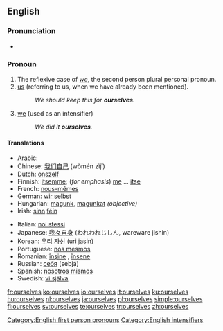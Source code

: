 ==English==

{{rank|offer|promise|obliged|911|ourselves|pale|happiness|religion}}

===Pronunciation===
{{English reflexive pronouns}}
* {{audio|en-us-ourselves.ogg|Audio (US)}}

===Pronoun===
{{en-pron|desc=personal pronoun}}

# The reflexive case of ''[[we]]'', the second person plural personal pronoun.
# [[us]] (referring to us, when we have already been mentioned).
#: ''We should keep this for '''ourselves'''.''
# [[we]] (used as an intensifier)
#: ''We did it '''ourselves'''.''

====Translations====
{{trans-top}}
* Arabic: {{Arab|[[انفسنا]]}} {{IPAchar|(anfúsana)}}
* Chinese: [[我们自己]] (wǒmén zìjǐ)
* Dutch: [[onszelf]]
* Finnish: [[itsemme]]; (''for emphasis'') [[me#Finnish|me]] ... [[itse]]
* French: [[nous-mêmes]]
* German: [[wir selbst]]
* Hungarian: [[magunk]], [[magunkat]] ''(objective)''
* Irish: [[sinn]] [[féin]]
{{trans-mid}}
* Italian: [[noi stessi]]
* Japanese: [[我々自身]] (われわれじしん, wareware jishin)
* Korean: [[우리 자신]] (uri jasin)
* Portuguese: [[nós mesmos]]
* Romanian: [[înşine]] {{m}}, [[însene]] {{f}}
* Russian: [[себя]] (sebjá)
* Spanish: [[nosotros mismos]]
* Swedish: [[vi själva]]
{{trans-bottom}}

[[Category:English first person pronouns]]
[[Category:English intensifiers]]

[[fr:ourselves]]
[[ko:ourselves]]
[[io:ourselves]]
[[it:ourselves]]
[[ku:ourselves]]
[[hu:ourselves]]
[[nl:ourselves]]
[[ja:ourselves]]
[[pl:ourselves]]
[[simple:ourselves]]
[[fi:ourselves]]
[[sv:ourselves]]
[[te:ourselves]]
[[tr:ourselves]]
[[zh:ourselves]]
